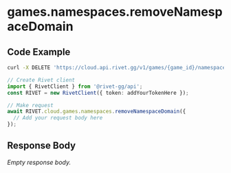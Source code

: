 
# games.namespaces.removeNamespaceDomain

## Code Example

<CodeGroup title='Request' tag='DELETE' label='https://cloud.api.rivet.gg/v1/games/{game_id}/namespaces/{namespace_id}/domains/{domain}'>

```bash {{ title: 'cURL' }}
curl -X DELETE 'https://cloud.api.rivet.gg/v1/games/{game_id}/namespaces/{namespace_id}/domains/{domain}'
```

```ts
// Create Rivet client
import { RivetClient } from '@rivet-gg/api';
const RIVET = new RivetClient({ token: addYourTokenHere });

// Make request
await RIVET.cloud.games.namespaces.removeNamespaceDomain({
  // Add your request body here
});
```

</CodeGroup>


## Response Body

_Empty response body._
